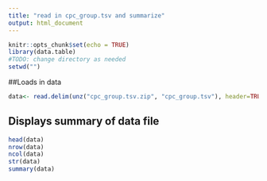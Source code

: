 ```yaml
---
title: "read in cpc_group.tsv and summarize"
output: html_document
---
```


```r
knitr::opts_chunk$set(echo = TRUE)
library(data.table)
#TODO: change directory as needed
setwd("")
```

##Loads in data
```r
data<- read.delim(unz("cpc_group.tsv.zip", "cpc_group.tsv"), header=TRUE, sep ="\t", comment.char="#",  stringsAsFactors = FALSE, quote="\"", fill = FALSE)
```

## Displays summary of data file

```r
head(data)
nrow(data)
ncol(data)
str(data)
summary(data)


```